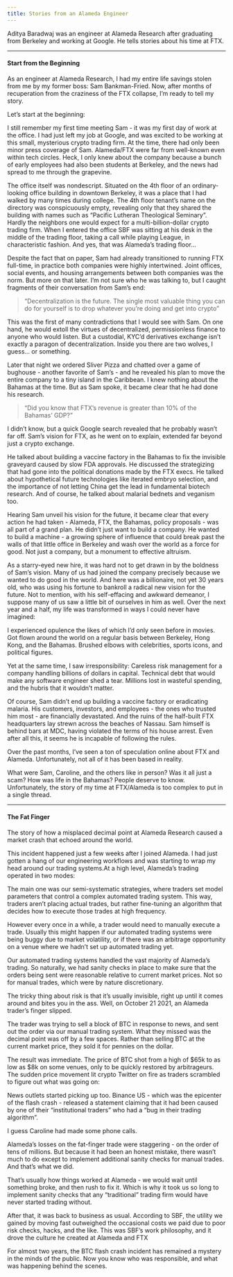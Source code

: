 ```yaml
---
title: Stories from an Alameda Engineer
---
```


Aditya Baradwaj was an engineer at Alameda Research after graduating from Berkeley and working at Google. He tells stories about his time at FTX.

___
#### **Start from the Beginning**

As an engineer at Alameda Research, I had my entire life savings stolen from me by my former boss: Sam Bankman-Fried. Now, after months of recuperation from the craziness of the FTX collapse, I’m ready to tell my story.

Let’s start at the beginning:

I still remember my first time meeting Sam - it was my first day of work at the office. I had just left my job at Google, and was excited to be working at this small, mysterious crypto trading firm. At the time, there had only been minor press coverage of Sam. Alameda/FTX were far from well-known even within tech circles. Heck, I only knew about the company because a bunch of early employees had also been students at Berkeley, and the news had spread to me through the grapevine.

The office itself was nondescript. Situated on the 4th floor of an ordinary-looking office building in downtown Berkeley, it was a place that I had walked by many times during college. The 4th floor tenant’s name on the directory was conspicuously empty, revealing only that they shared the building with names such as “Pacific Lutheran Theological Seminary”. Hardly the neighbors one would expect for a multi-billion-dollar crypto trading firm. When I entered the office SBF was sitting at his desk in the middle of the trading floor, taking a call while playing League, in characteristic fashion. And yes, that was Alameda’s trading floor...

Despite the fact that on paper, Sam had already transitioned to running FTX full-time, in practice both companies were highly intertwined. Joint offices, social events, and housing arrangements between both companies was the norm. But more on that later. I’m not sure who he was talking to, but I caught fragments of their conversation from Sam’s end:

> “Decentralization is the future. The single most valuable thing you can do for yourself is to drop whatever you’re doing and get into crypto”

This was the first of many contradictions that I would see with Sam. On one hand, he would extoll the virtues of decentralized, permissionless finance to anyone who would listen. But a custodial, KYC’d derivatives exchange isn’t exactly a paragon of decentralization. Inside you there are two wolves, I guess… or something.

Later that night we ordered Sliver Pizza and chatted over a game of bughouse - another favorite of Sam’s - and he revealed his plan to move the entire company to a tiny island in the Caribbean. I knew nothing about the Bahamas at the time. But as Sam spoke, it became clear that he had done his research.

> “Did you know that FTX’s revenue is greater than 10% of the Bahamas’ GDP?”

I didn’t know, but a quick Google search revealed that he probably wasn’t far off. Sam’s vision for FTX, as he went on to explain, extended far beyond just a crypto exchange.

He talked about building a vaccine factory in the Bahamas to fix the invisible graveyard caused by slow FDA approvals. He discussed the strategizing that had gone into the political donations made by the FTX execs. He talked about hypothetical future technologies like iterated embryo selection, and the importance of not letting China get the lead in fundamental biotech research. And of course, he talked about malarial bednets and veganism too. 

Hearing Sam unveil his vision for the future, it became clear that every action he had taken - Alameda, FTX, the Bahamas, policy proposals - was all part of a grand plan. He didn’t just want to build a company. He wanted to build a machine - a growing sphere of influence that could break past the walls of that little office in Berkeley and wash over the world as a force for good. Not just a company, but a monument to effective altruism.

As a starry-eyed new hire, it was hard not to get drawn in by the boldness of Sam’s vision. Many of us had joined the company precisely because we wanted to do good in the world. And here was a billionaire, not yet 30 years old, who was using his fortune to bankroll a radical new vision for the future. Not to mention, with his self-effacing and awkward demeanor, I suppose many of us saw a little bit of ourselves in him as well. Over the next year and a half, my life was transformed in ways I could never have imagined:

I experienced opulence the likes of which I’d only seen before in movies. Got flown around the world on a regular basis between Berkeley, Hong Kong, and the Bahamas. Brushed elbows with celebrities, sports icons, and political figures.

Yet at the same time, I saw irresponsibility: Careless risk management for a company handling billions of dollars in capital. Technical debt that would make any software engineer shed a tear. Millions lost in wasteful spending, and the hubris that it wouldn’t matter.

Of course, Sam didn’t end up building a vaccine factory or eradicating malaria. His customers, investors, and employees - the ones who trusted him most - are financially devastated. And the ruins of the half-built FTX headquarters lay strewn across the beaches of Nassau. Sam himself is behind bars at MDC, having violated the terms of his house arrest. Even after all this, it seems he is incapable of following the rules.

Over the past months, I’ve seen a ton of speculation online about FTX and Alameda. Unfortunately, not all of it has been based in reality.

What were Sam, Caroline, and the others like in person? Was it all just a scam? How was life in the Bahamas? People deserve to know. Unfortunately, the story of my time at FTX/Alameda is too complex to put in a single thread.

___
#### **The Fat Finger**

The story of how a misplaced decimal point at Alameda Research caused a market crash that echoed around the world.

This incident happened just a few weeks after I joined Alameda. I had just gotten a hang of our engineering workflows and was starting to wrap my head around our trading systems.At a high level, Alameda's trading operated in two modes:

The main one was our semi-systematic strategies, where traders set model parameters that control a complex automated trading system. This way, traders aren't placing actual trades, but rather fine-tuning an algorithm that decides how to execute those trades at high frequency.

However every once in a while, a trader would need to manually execute a trade. Usually this might happen if our automated trading systems were being buggy due to market volatility, or if there was an arbitrage opportunity on a venue where we hadn't set up automated trading yet.

Our automated trading systems handled the vast majority of Alameda's trading. So naturally, we had sanity checks in place to make sure that the orders being sent were reasonable relative to current market prices. Not so for manual trades, which were by nature discretionary.

The tricky thing about risk is that it's usually invisible, right up until it comes around and bites you in the ass. Well, on October 21 2021, an Alameda trader's finger slipped.

The trader was trying to sell a block of BTC in response to news, and sent out the order via our manual trading system. What they missed was the decimal point was off by a few spaces. Rather than selling BTC at the current market price, they sold it for pennies on the dollar.

The result was immediate. The price of BTC shot from a high of $65k to as low as $8k on some venues, only to be quickly restored by arbitrageurs. The sudden price movement lit crypto Twitter on fire as traders scrambled to figure out what was going on:

News outlets started picking up too. Binance US - which was the epicenter of the flash crash - released a statement claiming that it had been caused by one of their "institutional traders" who had a "bug in their trading algorithm".

I guess Caroline had made some phone calls.

Alameda's losses on the fat-finger trade were staggering - on the order of tens of millions. But because it had been an honest mistake, there wasn't much to do except to implement additional sanity checks for manual trades. And that's what we did.

That's usually how things worked at Alameda - we would wait until something broke, and then rush to fix it. Which is why it took us so long to implement sanity checks that any "traditional" trading firm would have never started trading without.

After that, it was back to business as usual. According to SBF, the utility we gained by moving fast outweighed the occasional costs we paid due to poor risk checks, hacks, and the like. This was SBF's work philosophy, and it drove the culture he created at Alameda and FTX

For almost two years, the BTC flash crash incident has remained a mystery in the minds of the public. Now you know who was responsible, and what was happening behind the scenes.


